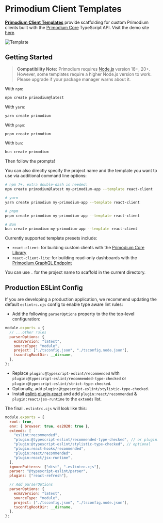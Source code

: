 # Primodium Client Templates

[**Primodium Client Templates**](https://github.com/primodiumxyz/create-primodium)
provide scaffolding for custom Primodium clients built with the
[Primodium Core](./client-core.mdx) TypeScript API. Visit the demo site
[here](https://template-react-client-primodium.vercel.app/).

![Template](../public/tooling/react-client/template.svg)

## Getting Started

> **Compatibility Note:** Primodium requires [Node.js](https://nodejs.org/en/)
> version 18+, 20+. However, some templates require a higher Node.js version to
> work. Please upgrade if your package manager warns about it.

With `npm`:

```bash copy
npm create primodium@latest
```

With `yarn`:

```bash copy
yarn create primodium
```

With `pnpm`:

```bash copy
pnpm create primodium
```

With `bun`:

```bash copy
bun create primodium
```

Then follow the prompts!

You can also directly specify the project name and the template you want to use
via additional command line options:

```bash copy
# npm 7+, extra double-dash is needed:
npm create primodium@latest my-primodium-app --template react-client

# yarn
yarn create primodium my-primodium-app --template react-client

# pnpm
pnpm create primodium my-primodium-app --template react-client

# Bun
bun create primodium my-primodium-app --template react-client
```

Currently supported template presets include:

- `react-client`: for building custom clients with the
  [Primodium Core Library](./client-core.mdx)
- `react-client-lite`: for building read-only dashboards with the
  [Primodium GraphQL Endpoint](./graphql.mdx)

You can use `.` for the project name to scaffold in the current directory.

## Production ESLint Config

If you are developing a production application, we recommend updating the
default `eslintrc.cjs` config to enable type aware lint rules:

- Add the following `parserOptions` property to the the top-level configuration:

```js filename=".eslintrc.cjs" showLineNumbers {3-8} copy
module.exports = {
  // ...other rules
  parserOptions: {
    ecmaVersion: "latest",
    sourceType: "module",
    project: ["./tsconfig.json", "./tsconfig.node.json"],
    tsconfigRootDir: __dirname,
  },
};
```

- Replace `plugin:@typescript-eslint/recommended` with
  `plugin:@typescript-eslint/recommended-type-checked` or
  `plugin:@typescript-eslint/strict-type-checked`.
- Optionally, add `plugin:@typescript-eslint/stylistic-type-checked`.
- Install
  [eslint-plugin-react](https://github.com/jsx-eslint/eslint-plugin-react) and
  add `plugin:react/recommended` & `plugin:react/jsx-runtime` to the `extends`
  list.

The final `.eslintrc.cjs` will look like this:

```js filename=".eslintrc.cjs" showLineNumbers {6-7,9-10,16-22} copy
module.exports = {
  root: true,
  env: { browser: true, es2020: true },
  extends: [
    "eslint:recommended",
    "plugin:@typescript-eslint/recommended-type-checked", // or plugin:@typescript-eslint/strict-type-checked
    "plugin:@typescript-eslint/stylistic-type-checked", // optional
    "plugin:react-hooks/recommended",
    "plugin:react/recommended",
    "plugin:react/jsx-runtime",
  ],
  ignorePatterns: ["dist", ".eslintrc.cjs"],
  parser: "@typescript-eslint/parser",
  plugins: ["react-refresh"],

  // Add parserOptions
  parserOptions: {
    ecmaVersion: "latest",
    sourceType: "module",
    project: ["./tsconfig.json", "./tsconfig.node.json"],
    tsconfigRootDir: __dirname,
  },
};
```
